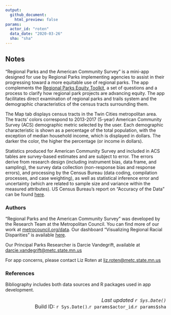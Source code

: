 ```yaml
---
output: 
  github_document:
    html_preview: false
params: 
  actor_id: "roten" 
  data_date: "2020-03-26"
  sha: "sha"
---
```

## Notes  

"Regional Parks and the American Community Survey" is a mini-app designed for use by Regional Parks implementing agencies to assist in their progressing toward a more equitable use of regional parks. The app complements the [Regional Parks Equity Toolkit](https://metrocouncil.org/parks/Planning/Parks-Equity-Toolkit.aspx), a set of questions and a process to clarify how regional park projects are advancing equity. The app facilitates direct examination of regional parks and trails system and the demographic characteristics of the census tracts surrounding them.  

The Map tab displays census tracts in the Twin Cities metropolitan area. The tracts' colors correspond to 2013-2017 (5-year) American Community Survey (ACS) demographic metric selected by the user. Each demographic characteristic is shown as a percentage of the total population, with the exception of median household income, which is displayed in dollars. The darker the color, the higher the percentage (or income in dollars).    

Statistics produced for American Community Survey and included in ACS tables are survey-based estimates and are subject to error. The errors derive from research design (including instrument bias, data frame, and sampling), the survey data collection (non-response bias and response errors), and processing by the Census Bureau (data coding, compilation processes, and case weighting), as well as statistical inference error and uncertainty (which are related to sample size and variance within the measured attributes). US Census Bureau's report on "Accuracy of the Data" can be found [here](https://www2.census.gov/programs-surveys/acs/tech_docs/accuracy/MultiyearACSAccuracyofData2017.pdf?#).  

### Authors  

"Regional Parks and the American Community Survey" was developed by the Research Team at the Metropolitan Council. You can find more of our work at [metrocouncil.org/data](https://metrocouncil.org/data). Our dashboard "Visualizing Regional Racial Disparities" is available [here](https://metrocouncil.org/Data-and-Maps/Data/Reports-Resources/Featured-Visualization/Visualizing-Regional-Racial-Disparities.aspx?source=child).  

Our Principal Parks Researcher is Darcie Vandegrift, available at [darcie.vandegrift@metc.state.mn.us](mailto:darcie.vandegrift@metc.state.mn.us)  
  
For app concerns, please contact Liz Roten at [liz.roten@metc.state.mn.us](mailto:elizabeth.roten@metc.state.mn.us)  

### References  

Bibliography includes both data sources and R packages used in app development.  

  
<right style="font-size: 1rem; text-align: right; display: block;">
*Last updated `r Sys.Date()`*  
Build ID: `r Sys.Date()`.`r params$actor_id`.`r params$sha`  
</right>
